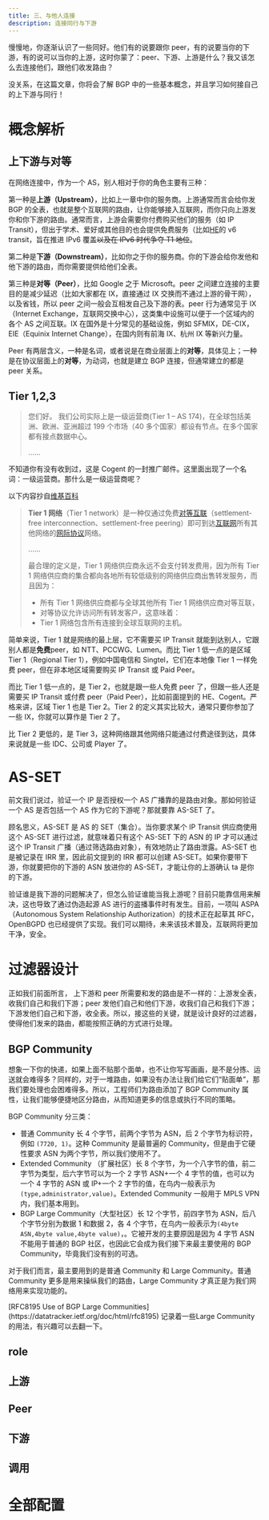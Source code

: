 ```yaml
---
title: 三、与他人连接
description: 连接同行与下游
---
```



慢慢地，你逐渐认识了一些同好。他们有的说要跟你 peer，有的说要当你的下游，有的说可以当你的上游，这时你蒙了：peer、下游、上游是什么？我又该怎么去连接他们，跟他们收发路由？

没关系，在这篇文章，你将会了解 BGP 中的一些基本概念，并且学习如何接自己的上下游与同行！

# 概念解析

## 上下游与对等

在网络连接中，作为一个 AS，别人相对于你的角色主要有三种：

第一种是**上游（Upstream）**，比如上一章中你的服务商。上游通常而言会给你发 BGP 的全表，也就是整个互联网的路由，让你能够接入互联网，而你只向上游发你和你下游的路由。通常而言，上游会需要你付费购买他们的服务（如 IP Transit），但出于学术、爱好或其他目的也会提供免费服务（比如[HE](https://he.net)的 v6 transit，旨在推进 IPv6 覆盖~~以及在 IPv6 时代争夺 T1 地位~~。

第二种是**下游（Downstream）**，比如你之于你的服务商。你的下游会给你发他和他下游的路由，而你需要提供给他们全表。

第三种是**对等（Peer）**，比如 Google 之于 Microsoft。peer 之间建立连接的主要目的是减少延迟（比如大家都在 IX，直接通过 IX 交换而不通过上游的骨干网），以及省钱，所以 peer 之间一般会互相发自己及下游的表。peer 行为通常见于 IX（Internet Exchange，互联网交换中心），这类集中设施可以便于一个区域内的各个 AS 之间互联。IX 在国外是十分常见的基础设施，例如 SFMIX，DE-CIX，EIE（Equinix Internet Change），在国内则有前海 IX、杭州 IX 等新兴力量。

Peer 有两层含义，一种是名词，或者说是在商业层面上的**对等**，具体见上；一种是在协议层面上的**对等**，为动词，也就是建立 BGP 连接，但通常建立的都是 peer 关系。

## Tier 1,2,3

> 您们好。
> 我们公司实际上是一级运营商(Tier 1 – AS 174)，在全球包括美洲、欧洲、亚洲超过 199 个市场（40 多个国家）都设有节点。在多个国家都有接点数据中心。
>
> ......

不知道你有没有收到过，这是 Cogent 的一封推广邮件。这里面出现了一个名词：一级运营商。那什么是一级运营商呢？

以下内容抄自[维基百科](https://zh.wikipedia.org/wiki/Tier_1%E7%BD%91%E7%BB%9C)

> **Tier 1 网络**（Tier 1 network）是一种仅通过免费[对等互联](https://zh.wikipedia.org/wiki/Peering)（settlement-free interconnection、settlement-free peering）即可到达[互联网](https://zh.wikipedia.org/wiki/互联网)所有其他网络的[网际协议](https://zh.wikipedia.org/wiki/网际协议)网络。
>
> ......
>
> 最合理的定义是，Tier 1 网络供应商永远不会支付转发费用，因为所有 Tier 1 网络供应商的集合都向各地所有较低级别的网络供应商出售转发服务，而且因为：
>
> - 所有 Tier 1 网络供应商都与全球其他所有 Tier 1 网络供应商对等互联，
> - 对等协议允许访问所有转发客户，这意味着：
> - Tier 1 网络包含所有连接到全球互联网的主机。

简单来说，Tier 1 就是网络的最上层，它不需要买 IP Transit 就能到达别人，它跟别人都是**免费**peer，如 NTT、PCCWG、Lumen。而比 Tier 1 低一点的是区域 Tier 1（Regional Tier 1），例如中国电信和 Singtel，它们在本地像 Tier 1 一样免费 peer，但在非本地区域需要购买 IP Transit 或 Paid Peer。

而比 Tier 1 低一点的，是 Tier 2，也就是跟一些人免费 peer 了，但跟一些人还是需要买 IP Transit 或付费 peer（Paid Peer），比如前面提到的 HE、Cogent。严格来讲，区域 Tier 1 也是 Tier 2。Tier 2 的定义其实比较大，通常只要你参加了一些 IX，你就可以算作是 Tier 2 了。

比 Tier 2 更低的，是 Tier 3，这种网络跟其他网络只能通过付费途径到达，具体来说就是一些 IDC、公司或 Player 了。

# AS-SET

前文我们说过，验证一个 IP 是否授权一个 AS 广播靠的是路由对象。那如何验证一个 AS 是否包括一个 AS 作为它的下游呢？那就要靠 AS-SET 了。

顾名思义，AS-SET 是 AS 的 SET（集合）。当你要求某个 IP Transit 供应商使用这个 AS-SET 进行过滤，就意味着只有这个 AS-SET 下的 ASN 的 IP 才可以通过这个 IP Transit 广播（通过筛选路由对象），有效地防止了路由泄露。AS-SET 也是被记录在 IRR 里，因此前文提到的 IRR 都可以创建 AS-SET。如果你要带下游，你就要把你的下游的 ASN 放进你的 AS-SET，才能让你的上游确认 ta 是你的下游。

验证谁是我下游的问题解决了，但怎么验证谁能当我上游呢？目前只能靠信用来解决，这也导致了通过伪造起源 AS 进行的盗播事件时有发生。目前，一项叫 ASPA（Autonomous System Relationship Authorization）的技术正在起草其 RFC，OpenBGPD 也已经提供了实现。我们可以期待，未来该技术普及，互联网将更加干净，安全。

# 过滤器设计

正如我们前面所言， 上下游和 peer 所需要和发的路由是不一样的：上游发全表，收我们自己和我们下游；peer 发他们自己和他们下游，收我们自己和我们下游；下游发他们自己和下游，收全表。所以，接这些的关键，就是设计良好的过滤器，使得他们发来的路由，都能按照正确的方式进行处理。

## BGP Community

想象一下你的快递，如果上面不贴那个面单，也不让你写写画画，是不是分拣、运送就会难得多？同样的，对于一堆路由，如果没有办法让我们给它们“贴面单”，那我们要处理也会困难得多。所以，工程师们为路由添加了 BGP Community 属性，让我们能够便捷地区分路由，从而知道更多的信息或执行不同的策略。

BGP Community 分三类：

- 普通 Community 长 4 个字节，前两个字节为 ASN，后 2 个字节为标识符，例如 `(7720, 1)`。这种 Community 是最普遍的 Community，但是由于它硬性要求 ASN 为两个字节，所以我们使用不了。
- Extended Community （扩展社区）长 8 个字节，为一个八字节的值，前二字节为类型，后六字节可以为一个 2 字节 ASN+一个 4 字节的值，也可以为一个 4 字节的 ASN 或 IP+一个 2 字节的值，在鸟内一般表示为`(type,administrator,value)`。Extended Community 一般用于 MPLS VPN 内，我们基本用到。
- BGP Large Community（大型社区）长 12 个字节，前四字节为 ASN，后八个字节分别为数据 1 和数据 2，各 4 个字节，在鸟内一般表示为`(4byte ASN,4byte value,4byte value)`，。它被开发的主要原因是因为 4 字节 ASN 不能用于普通的 BGP 社区，也因此它会成为我们接下来最主要使用的 BGP Community，毕竟我们没有别的可选。

对于我们而言，最主要用到的是普通 Community 和 Large Community。普通 Community 更多是用来操纵我们的路由，Large Community 才真正是为我们网络用来实现功能的。

<Aside type="tips">
  [RFC8195 Use of BGP Large
  Communities](https://datatracker.ietf.org/doc/html/rfc8195) 记录着一些Large
  Community的用法，有兴趣可以去翻一下。
</Aside>

## role

## 上游

## Peer

## 下游

## 调用

# 全部配置
